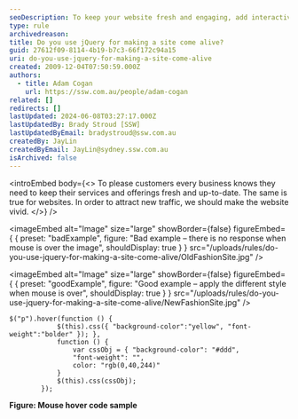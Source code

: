 ```yaml
---
seoDescription: To keep your website fresh and engaging, add interactivity with jQuery to make it come alive when users hover or click on elements.
type: rule
archivedreason:
title: Do you use jQuery for making a site come alive?
guid: 27612f09-8114-4b19-b7c3-66f172c94a15
uri: do-you-use-jquery-for-making-a-site-come-alive
created: 2009-12-04T07:50:59.000Z
authors:
  - title: Adam Cogan
    url: https://ssw.com.au/people/adam-cogan
related: []
redirects: []
lastUpdated: 2024-06-08T03:27:17.000Z
lastUpdatedBy: Brady Stroud [SSW]
lastUpdatedByEmail: bradystroud@ssw.com.au
createdBy: JayLin
createdByEmail: JayLin@sydney.ssw.com.au
isArchived: false
---
```


<introEmbed
  body={<>
To please customers every business knows they need to keep their services and offerings fresh and up-to-date. The same is true for websites. In order to attract new traffic, we should make the website vivid.
  </>}
/>

<imageEmbed
  alt="Image"
  size="large"
  showBorder={false}
  figureEmbed={ {
    preset: "badExample",
    figure: "Bad example – there is no response when mouse is over the image",
    shouldDisplay: true
  } }
  src="/uploads/rules/do-you-use-jquery-for-making-a-site-come-alive/OldFashionSite.jpg"
/>


<imageEmbed
  alt="Image"
  size="large"
  showBorder={false}
  figureEmbed={ {
    preset: "goodExample",
    figure: "Good example – apply the different style when mouse is over",
    shouldDisplay: true
  } }
  src="/uploads/rules/do-you-use-jquery-for-making-a-site-come-alive/NewFashionSite.jpg"
/>


```jquery
$("p").hover(function () {
            $(this).css({ "background-color":"yellow", "font-weight":"bolder" }); },
            function () {
                var cssObj = { "background-color": "#ddd",
                "font-weight": "",
                color: "rgb(0,40,244)"
            }
            $(this).css(cssObj);
        });
```

**Figure: Mouse hover code sample**
